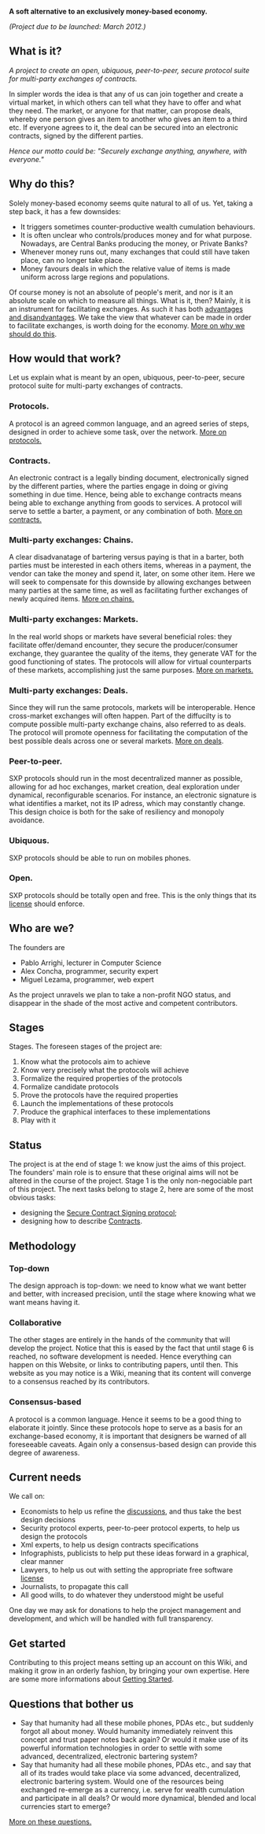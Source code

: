 '''A soft alternative to an exclusively money-based economy.'''

''(Project due to be launched: March 2012.)''

==What is it?==
''A project to create an open, ubiquous, peer-to-peer, secure protocol suite for multi-party exchanges of contracts.''

In simpler words the idea is that any of us can join together and create a virtual market, in which others can tell what they have to offer and what they need. The market, or anyone for that matter, can propose deals, whereby one person gives an item to another who gives an item to a third etc. If everyone agrees to it, the deal can be secured into an electronic contracts, signed by the different parties.

''Hence our motto could be: "Securely exchange anything, anywhere, with everyone."''

==Why do this?==
Solely money-based economy seems quite natural to all of us. Yet, taking a step back, it has a few downsides: 

* It triggers sometimes counter-productive wealth cumulation behaviours.
* It is often unclear who controls/produces money and for what purpose. Nowadays, are Central Banks producing the money, or Private Banks?
* Whenever money runs out, many exchanges that could still have taken place, can no longer take place.
* Money favours deals in which the relative value of items is made uniform across large regions and populations. 
Of course money is not an absolute of people's merit, and nor is it an absolute scale on which to measure all things. What is it, then? Mainly, it is an instrument for facilitating exchanges. As such it has both [[Exclusively Money Based Economy|advantages and disandvantages]]. We take the view that whatever can be made in order to facilitate exchanges, is worth doing for the economy. 
[[Why Do This|More on why we should do this]].

==How would that work?==
Let us explain what is meant by an open, ubiquous, peer-to-peer, secure protocol suite for multi-party exchanges of contracts.

===Protocols.===
A protocol is an agreed common language, and an agreed series of steps, designed in order to achieve some task, over the network. 
[[Protocols|More on protocols.]]

===Contracts.===
An electronic contract is a legally binding document, electronically signed by the different parties, where the parties engage in doing or giving something in due time. Hence, being able to exchange contracts means being able to exchange anything from goods to services. A protocol will serve to settle a barter, a payment, or any combination of both.  
[[Contracts|More on contracts.]]

===Multi-party exchanges: Chains.===
A clear disadvanatage of bartering versus paying is that in a barter, both parties must be interested in each others items, whereas in a payment, the vendor can take the money and spend it, later, on some other item. Here we will seek to compensate for this downside by allowing exchanges between many parties at the same time, as well as facilitating further exchanges of newly acquired items. 
[[Chains|More on chains.]]

===Multi-party exchanges: Markets.===
In the real world shops or markets have several beneficial roles: they facilitate offer/demand encounter, they secure the producer/consumer exchange, they guarantee the quality of the items, they generate VAT for the good functioning of states. The protocols will allow for virtual counterparts of these markets, accomplishing just the same purposes. 
[[Markets|More on markets.]]

===Multi-party exchanges: Deals. ===
Since they will run the same protocols, markets will be interoperable. Hence cross-market exchanges will often happen. Part of the diffucilty is to compute possible multi-party exchange chains, also referred to as deals. The protocol will promote openness for facilitating the computation of the best possible deals across one or several markets. 
[[Deals|More on deals]].

===Peer-to-peer.===
SXP protocols should run in the most decentralized manner as possible, allowing for ad hoc exchanges, market creation, deal exploration under dynamical, reconfigurable scenarios. For instance, an electronic signature is what identifies a market, not its IP adress, which may constantly change. This design choice is both for the sake of resiliency and monopoly avoidance. 

===Ubiquous.===
SXP protocols should be able to run on mobiles phones. 

===Open.===
SXP protocols should be totally open and free. This is the only things that its [[Licence|license]] should enforce.

==Who are we?==
The founders are
* Pablo Arrighi, lecturer in Computer Science
* Alex Concha, programmer, security expert
* Miguel Lezama, programmer, web expert

As the project unravels we plan to take a non-profit NGO status, and disappear in the shade of the most active and competent contributors.

==Stages==
Stages. The foreseen stages of the project are: 
# Know what the protocols aim to achieve
# Know very precisely what the protocols will achieve
# Formalize the required properties of the protocols
# Formalize candidate protocols 
# Prove the protocols have the required properties
# Launch the implementations of these protocols
# Produce the graphical interfaces to these implementations
# Play with it

==Status==
The project is at the end of stage 1: we know just the aims of this project. The founders' main role is to ensure that these original aims will not be altered in the course of the project. Stage 1 is the only non-negociable part of this project. 
The next tasks belong to stage 2, here are some of the most obvious tasks:
* designing the [[Secure Contract Signing Protocol|Secure Contract Signing protocol]];
* designing how to describe [[Contracts]].

==Methodology==

===Top-down===
The design approach is top-down: we need to know what we want better and better, with increased precision, until the stage where knowing what we want means having it.

===Collaborative=== 
The other stages are entirely in the hands of the community that will develop the project. Notice that this is eased by the fact that until stage 6 is reached, no software development is needed. Hence everything can happen on this Website, or links to contributing papers, until then. This website as you may notice is a Wiki, meaning that its content will converge to a consensus reached by its contributors. 

===Consensus-based=== 
A protocol is a common language. Hence it seems to be a good thing to elaborate it jointly. Since these protocols hope to serve as a basis for an exchange-based economy, it is important that designers be warned of all foreseeable caveats. Again only a consensus-based design can provide this degree of awareness.

==Current needs==
We call on:
* Economists to help us refine the [[Discussion Pages|discussions]], and thus take the best design decisions
* Security protocol experts, peer-to-peer protocol experts, to help us design the protocols
* Xml experts, to help us design contracts specifications
* Infographists, publicists to help put these ideas forward in a graphical, clear manner
* Lawyers, to help us out with setting the appropriate free software [[Licence|license]]
* Journalists, to propagate this call
* All good wills, to do whatever they understood might be useful
One day we may ask for donations to help the project management and development, and which will be handled with full transparency.

==Get started==
Contributing to this project means setting up an account on this Wiki, and making it grow in an orderly fashion, by bringing your own expertise. Here are some more informations about [[Getting Started]].

==Questions that bother us==
* Say that humanity had all these mobile phones, PDAs etc., but suddenly forgot all about money. Would humanity immediately reinvent this concept and trust paper notes back again? Or would it make use of its powerful information technologies in order to settle with some advanced, decentralized, electronic bartering system?
* Say that humanity had all these mobile phones, PDAs etc., and say that all of its trades would take place via some advanced, decentralized, electronic bartering system. Would one of the resources being exchanged re-emerge as a currency, i.e. serve for wealth cumulation and participate in all deals? Or would more dynamical, blended and local currencies start to emerge?
[[Questions That Bother Us|More on these questions.]]